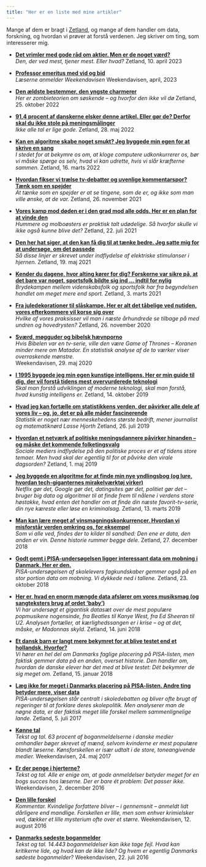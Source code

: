```yaml
---
title: "Her er en liste med mine artikler"
---
```


Mange af dem er bragt i [Zetland](https://wwww.zetland.dk), og mange af dem handler om data, forskning, og hvordan vi prøver at forstå verdenen. Jeg skriver om ting, som interesserer mig.

-   [**Det vrimler med gode råd om aktier. Men er de noget værd?**](https://www.zetland.dk/historie/se6DXpjw-meAVKN05-0aa25)\
    *Den, der ved mest, tjener mest. Eller hvad?* Zetland, 10. april 2023

-   [**Professor emeritus med vid og bid**](https://abonnement.weekendavisen.dk/laesernes-avis/lasse-hjorth-madsen/)\
    *Læserne anmelder Weekendavisen* Weekendavisen, april, 2023

-   [**Den ældste bestemmer, den yngste charmerer**](https://www.zetland.dk/historie/sevgQApm-meAVKN05-50aae)\
    *Her er zombieteorien om søskende -- og hvorfor den ikke vil dø* Zetland, 25. oktober 2022

-   [**91,4 procent af danskerne elsker denne artikel. Eller gør de? Derfor skal du ikke stole på meningsmålinger**](https://www.zetland.dk/historie/sO0VAdZr-meAVKN05-66f35)\
    *Ikke alle tal er lige gode.* Zetland, 28. maj 2022

-   [**Kan en algoritme skabe noget smukt? Jeg byggede min egen for at skrive en sang**](https://www.zetland.dk/historie/s8YxgrB9-meAVKN05-fbca6)\
    *I stedet for at bekymre os om, at kloge computere udkonkurrerer os, bør vi måske spørge os selv, hvad vi kan udrette, hvis vi slår kræfterne sammen.* Zetland, 16. marts 2022

-   [**Hvordan fikser vi trælse tv-debatter og uvenlige kommentarspor? Tænk som en spejder**](https://www.zetland.dk/historie/s81E6rGw-meAVKN05-b032c)\
    *At tænke som en spejder er at se tingene, som de er, og ikke som man ville ønske, at de var.* Zetland, 26. november 2021

-   [**Vores kamp mod døden er i den grad mod alle odds. Her er en plan for at vinde den**](https://www.zetland.dk/historie/sejvZrXp-meAVKN05-e8c31)\
    *Hummere og molboøsters er praktisk talt udødelige. Så hvorfor skulle vi ikke også kunne blive det?* Zetland, 22. juli 2021

-   [**Den her hat siger, at den kan få dig til at tænke bedre. Jeg satte mig for at undersøge, om det passede**](https://www.zetland.dk/historie/sOXVPwd9-meAVKN05-c8510)\
    *Så disse linjer er skrevet under indflydelse af elektriske stimulanser i hjernen.* Zetland, 19. maj 2021

-   [**Kender du dagene, hvor alting kører for dig? Forskerne var sikre på, at det bare var noget, sportsfolk bildte sig ind ... indtil for nylig**](https://www.zetland.dk/historie/s8qDllr9-meAVKN05-d047f)\
    *Brydekampen mellem videnskabsfolk og sportsfolk har fra begyndelsen handlet om meget mere end sport.* Zetland, 3. marts 2021

-   [**Fra juledekorationer til slåskampe. Her er alt det tåbelige ved nutiden, vores efterkommere vil korse sig over**](https://www.zetland.dk/historie/segJ3ql7-meAVKN05-71c33)\
    *Hvilke af vores praksisser vil man i næste århundrede se tilbage på med undren og hovedrysten?* Zetland, 26. november 2020
    
-   [**Sværd, møgguder og bibelsk hævnporno**](pdf/Weekendavisen_2020-05-29.pdf)\
    *Hvis Bibelen var en tv-serie, ville den være Game of Thrones – Koranen minder mere om Matador. En statistisk analyse af de to værker viser overraskende mønstre.*\
    Weekendavisen, 29. maj 2020    

-   [**I 1995 byggede jeg min egen kunstige intelligens. Her er min guide til dig, der vil forstå tidens mest overvurderede teknologi**](https://www.zetland.dk/historie/seWEn09v-meAVKN05-6052d)\
    *Skal man forstå udviklingen af moderne teknologi, skal man forstå, hvad kunstig intelligens er.* Zetland, 14. oktober 2019

-   [**Hvad jeg kan fortælle om statistikkens verden, der påvirker alle dele af vores liv -- og, jo, det er på alle måder fascinerende**](https://www.zetland.dk/historie/s8l4qBqE-meAVKN05-5b48a)\
    *Statistik er noget nær menneskehedens største bedrift, mener journalist og matematiknørd Lasse Hjorth* Zetland, 26. juli 2019

-   [**Hvordan et netværk af politiske meningsdannere påvirker hinanden -- og måske det kommende folketingsvalg**](https://www.zetland.dk/historie/sop1WxdA-meAVKN05-06c81)\
    *Sociale mediers indflydelse på den politiske proces er et af tidens store temaer. Men hvad skal der egentlig til for at påvirke den virale dagsorden?* Zetland, 1. maj 2019

-   [**Jeg byggede en algoritme for at finde min nye yndlingsbog (og lure, hvordan tech-giganternes mirakelværktøj virker)**](https://www.zetland.dk/historie/s8DP49v6-meAVKN05-a8c6c)\
    *Netflix gør det, Google gør det, datingsites gør det, politiet gør det -- bruger big data og algoritmer til at finde frem til nålene i verdens store høstakke, hvad enten det handler om at finde din næste favorit-tv-serie, din nye kæreste eller løse en kriminalsag.* Zetland, 13. marts 2019

-   [**Man kan lære meget af vinsmagningskonkurrencer. Hvordan vi misforstår verden omkring os, for eksempel**](https://www.zetland.dk/historie/sejvx1j6-meAVKN05-af1f8)\
    *Som vi alle ved, findes der to kilder til sandhed: Den ene er data, den anden er vin. Denne historie rummer begge dele.* Zetland, 27. december 2018

-   [**Godt gemt i PISA-undersøgelsen ligger interessant data om mobning i Danmark. Her er den.**](https://www.zetland.dk/historie/seWEgZJy-meAVKN05-1da6b)\
    *PISA-undersøgelsen af skolelevers fagkundskaber gemmer også på en stor portion data om mobning. Vi dykkede ned i tallene.* Zetland, 23. oktober 2018

-   [**Her er, hvad en enorm mængde data afslører om vores musiksmag (og sangteksters brug af ordet 'baby')**](https://www.zetland.dk/historie/soBPkDxW-meAVKN05-d4c36)\
    *Vi har undersøgt et gigantisk datasæt over de mest populære popmusikere nogensinde, fra Beatles til Kanye West, fra Ed Sheeran til U2. Analysen fortæller, at kærlighedssangen er i krise -- og at det, måske, er Madonnas skyld.* Zetland, 14. juni 2018

-   [**Et dansk barn er langt mere bekymret for at blive testet end et hollandsk. Hvorfor?**](https://www.zetland.dk/historie/soV73qJJ-meAVKN05-105ee)\
    *Vi hører en hel del om Danmarks faglige placering på PISA-listen, men faktisk gemmer data på en anden, overset historie. Den handler om, hvordan de danske elever har det med at blive testet: Dét bekymrer de sig meget om.* Zetland, 15. januar 2018

-   [**Læg ikke for meget i Danmarks placering på PISA-listen. Andre ting betyder mere, viser data**](https://www.zetland.dk/historie/sOXVQ5rb-meAVKN05-6ef93)\
    *PISA-undersøgelsen står centralt i skoledebatten og bliver ofte brugt af regeringer til at forklare deres skolepolitik. Men analyserer man de nøgne data, er der faktisk meget lille forskel mellem sammenlignelige lande.* Zetland, 5. juli 2017

-   [**Kønne tal**](pdf/Weekendavisen_2017_05_24.pdf)\
*Tekst og tal. 63 procent af boganmeldelserne i danske medier omhandler bøger skrevet af mænd, selvom kvinderne er mest populære blandt læserne. Kønsforskellen er især udtalt i de store, toneangivende medier.* Weekendavisen, 24. maj 2017

-   [**Er der penge i hjerterne?**](pdf/Weekendavisen_2016-12-02.pdf)\
*Tekst og tal. Alle er enige om, at gode anmeldelser betyder meget for en bogs succes hos læserne. Der er bare ét problem: Det passer ikke.* Weekendavisen, 2. december 2016

-   [**Den lille forskel**](pdf/Weekendavisen_2016_08_12.pdf)\
*Kommentar. Kvindelige forfattere bliver – i gennemsnit – anmeldt lidt dårligere end mandlige. Forskellen er lille, men som enhver krimielsker ved, dækker et lille mysterium ofte over et større.* Weekendavisen, 12. august 2016

-   [**Danmarks sødeste boganmelder**](pdf/Weekendavisen_2016_07_22.pdf)\
*Tekst og tal. 14.443 boganmeldelser kan ikke tage fejl. Hvad kan kritikerne lide, og hvad kan de ikke lide? Og hvem er egentlig Danmarks sødeste boganmelder?* Weekendavisen, 22. juli 2016
